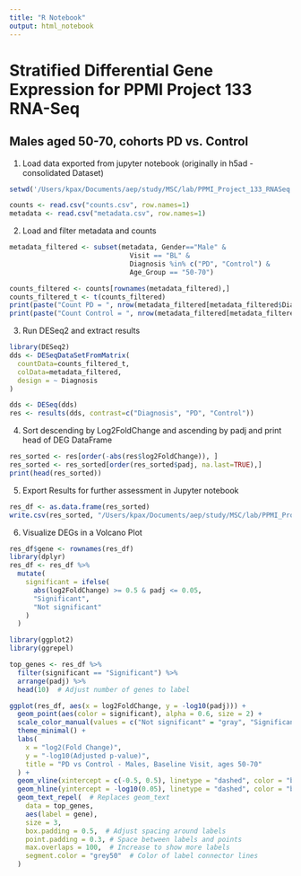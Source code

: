 ```yaml
---
title: "R Notebook"
output: html_notebook
---
```


# Stratified Differential Gene Expression for PPMI Project 133 RNA-Seq

## Males aged 50-70, cohorts PD vs. Control

1.  Load data exported from jupyter notebook (originally in h5ad - consolidated Dataset)

```r
setwd('/Users/kpax/Documents/aep/study/MSC/lab/PPMI_Project_133_RNASeq')

counts <- read.csv("counts.csv", row.names=1)
metadata <- read.csv("metadata.csv", row.names=1)
```

2.  Load and filter metadata and counts

```r
metadata_filtered <- subset(metadata, Gender=="Male" & 
                              Visit == "BL" &
                              Diagnosis %in% c("PD", "Control") & 
                              Age_Group == "50-70")

counts_filtered <- counts[rownames(metadata_filtered),]
counts_filtered_t <- t(counts_filtered)
print(paste("Count PD = ", nrow(metadata_filtered[metadata_filtered$Diagnosis == "PD",])))
print(paste("Count Control = ", nrow(metadata_filtered[metadata_filtered$Diagnosis == "Control",])))
```

3. Run DESeq2 and extract results
```r
library(DESeq2)
dds <- DESeqDataSetFromMatrix(
  countData=counts_filtered_t,
  colData=metadata_filtered,
  design = ~ Diagnosis
)

dds <- DESeq(dds)
res <- results(dds, contrast=c("Diagnosis", "PD", "Control"))
```

4. Sort descending by Log2FoldChange and ascending by padj and print head of DEG DataFrame
```r
res_sorted <- res[order(-abs(res$log2FoldChange)), ]
res_sorted <- res_sorted[order(res_sorted$padj, na.last=TRUE),]
print(head(res_sorted))
```

5. Export Results for further assessment in Jupyter notebook
```r
res_df <- as.data.frame(res_sorted)
write.csv(res_sorted, "/Users/kpax/Documents/aep/study/MSC/lab/PPMI_Project_133_RNASeq/dge_stratified/ppmi-deg_males_50-70_BL_PD-vs-Ctrl.csv")
```

6. Visualize DEGs in a Volcano Plot
```r
res_df$gene <- rownames(res_df)
library(dplyr)
res_df <- res_df %>%
  mutate(
    significant = ifelse(
      abs(log2FoldChange) >= 0.5 & padj <= 0.05,
      "Significant",
      "Not significant"
    )
  )

library(ggplot2)
library(ggrepel)

top_genes <- res_df %>%
  filter(significant == "Significant") %>%
  arrange(padj) %>%
  head(10)  # Adjust number of genes to label

ggplot(res_df, aes(x = log2FoldChange, y = -log10(padj))) +
  geom_point(aes(color = significant), alpha = 0.6, size = 2) +
  scale_color_manual(values = c("Not significant" = "gray", "Significant" = "red")) +
  theme_minimal() +
  labs(
    x = "log2(Fold Change)",
    y = "-log10(Adjusted p-value)",
    title = "PD vs Control - Males, Baseline Visit, ages 50-70"
  ) +
  geom_vline(xintercept = c(-0.5, 0.5), linetype = "dashed", color = "blue") +
  geom_hline(yintercept = -log10(0.05), linetype = "dashed", color = "blue") +
  geom_text_repel(  # Replaces geom_text
    data = top_genes,
    aes(label = gene),
    size = 3,
    box.padding = 0.5,  # Adjust spacing around labels
    point.padding = 0.3, # Space between labels and points
    max.overlaps = 100,  # Increase to show more labels
    segment.color = "grey50"  # Color of label connector lines
  )

```